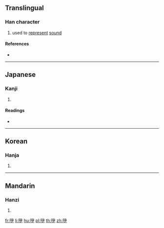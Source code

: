 ==Translingual==

===Han character===
{{Han char|rn=30|rad=口|as=04|sn=7|four=|canj=RSK,XRSK|ids=⿰口尹}}

# used to [[represent]] [[sound]]

====References====
* {{Han ref|kx=0177.060|dkj=03322|dj=0394.140|hdz=10595.050|uh=541A|ud=21530}}

----

==Japanese==

===Kanji===
{{ja-kanji|grade=|rs=口04}}

# {{defn|lang=ja|sort=口04}}

====Readings====
* {{ja-readings|on=[[い]] (i), [[き]] (ki)|kun=[[うめく]] (umeku)}}

----

==Korean==

===Hanja===
{{ko-hanja|hangeul=의|rv=ui|mr=ŭi}}

# {{defn|lang=ko|sort=口04}}

----

==Mandarin==

===Hanzi===
{{cmn-hanzi|pin=[[yī]] ([[yi1]])|wg=i<sup>1</sup>}}

# {{defn|lang=cmn|sort=口04}}

[[fr:吚]]
[[li:吚]]
[[hu:吚]]
[[pl:吚]]
[[th:吚]]
[[zh:吚]]
